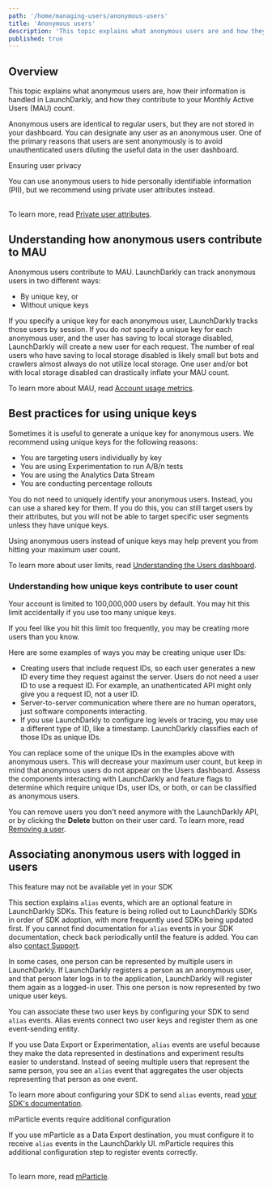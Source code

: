 ```yaml
---
path: '/home/managing-users/anonymous-users'
title: 'Anonymous users'
description: 'This topic explains what anonymous users are and how they contribute to your Monthly Active Users (MAU).'
published: true
---
```


## Overview

This topic explains what anonymous users are, how their information is handled in LaunchDarkly, and how they contribute to your Monthly Active Users (MAU) count.

Anonymous users are identical to regular users, but they are not stored in your dashboard. You can designate any user as an anonymous user. One of the primary reasons that users are sent anonymously is to avoid unauthenticated users diluting the useful data in the user dashboard.

<Callout intent="info">
  <CalloutTitle>Ensuring user privacy</CalloutTitle>
  <CalloutDescription>

You can use anonymous users to hide personally identifiable information (PII), but we recommend using private user
attributes instead.<br/> <br/>

To learn more, read [Private user attributes](/home/managing-users/user-attributes).

  </CalloutDescription>
</Callout> 

## Understanding how anonymous users contribute to MAU

Anonymous users contribute to MAU. LaunchDarkly can track anonymous users in two different ways:

* By unique key, or 
* Without unique keys

If you specify a unique key for each anonymous user, LaunchDarkly tracks those users by session. If you do *not* specify a unique key for each anonymous user, and the user has saving to local storage disabled, LaunchDarkly will create a new user for each request. The number of real users who have saving to local storage disabled is likely small but bots and crawlers almost always do not utilize local storage.  One user and/or bot with local storage disabled can drastically inflate your MAU count.

To learn more about MAU, read [Account usage metrics](/home/metrics-insights/usage-metrics).

## Best practices for using unique keys

Sometimes it is useful to generate a unique key for anonymous users. We recommend using unique keys for the following reasons:

- You are targeting users individually by key
- You are using Experimentation to run A/B/n tests
- You are using the Analytics Data Stream
- You are conducting percentage rollouts

You do not need to uniquely identify your anonymous users. Instead, you can use a shared key for them. If you do this, you can still target users by their attributes, but you will not be able to target specific user segments unless they have unique keys. 

Using anonymous users instead of unique keys may help prevent you from hitting your maximum user count. 

To learn more about user limits, read [Understanding the Users dashboard](/home/managing-users/users-dashboard#understanding-the-users-dashboard).

### Understanding how unique keys contribute to user count

Your account is limited to 100,000,000 users by default. You may hit this limit accidentally if you use too many unique keys.

If you feel like you hit this limit too frequently, you may be creating more users than you know. 

Here are some examples of ways you may be creating unique user IDs: 

* Creating users that include request IDs, so each user generates a new ID every time they request against the server. Users do not need a user ID to use a request ID. For example, an unathenticated API might only give you a request ID, not a user ID. 
* Server-to-server communication where there are no human operators, just software components interacting.
* If you use LaunchDarkly to configure log levels or tracing, you may use a different type of ID, like a timestamp. LaunchDarkly classifies each of those IDs as unique IDs.

You can replace some of the unique IDs in the examples above with anonymous users. This will decrease your maximum user count, but keep in mind that anonymous users do not appear on the Users dashboard. Assess the components interacting with LaunchDarkly and feature flags to determine which require unique IDs, user IDs, or both, or can be classified as anonymous users.

You can remove users you don't need anymore with the LaunchDarkly API, or by clicking the **Delete** button on their user card. To learn more, read [Removing a user](/home/managing-users/users-dashboard#removing-a-user).

## Associating anonymous users with logged in users

<Callout intent="info">
<CalloutTitle>This feature may not be available yet in your SDK</CalloutTitle>
<CalloutDescription>

This section explains <code>alias</code> events, which are an optional feature in LaunchDarkly SDKs. This feature is being rolled out to LaunchDarkly SDKs in order of SDK adoption, with more frequently used SDKs being updated first. If you cannot find documentation for <code>alias</code> events in your SDK documentation, check back periodically until the feature is added. You can also [contact Support](https://support.launchdarkly.com/hc/en-us).

</CalloutDescription>
</Callout>

In some cases, one person can be represented by multiple users in LaunchDarkly. If LaunchDarkly registers a person as an anonymous user, and that person later logs in to the application, LaunchDarkly will register them again as a logged-in user. This one person is now represented by two unique user keys. 

You can associate these two user keys by configuring your SDK to send `alias` events. Alias events connect two user keys and register them as one event-sending entity. 

If you use Data Export or Experimentation, `alias` events are useful because they make the data represented in destinations and experiment results easier to understand. Instead of seeing multiple users that represent the same person, you see an `alias` event that aggregates the user objects representing that person as one event.

To learn more about configuring your SDK to send `alias` events, read [your SDK's documentation](/sdk/).

<Callout intent="alert">
<CalloutTitle>mParticle events require additional configuration</CalloutTitle>
<CalloutDescription>

If you use mParticle as a Data Export destination, you must configure it to receive <code>alias</code> events in the LaunchDarkly UI. mParticle requires this additional configuration step to register events correctly.<br/><br/>

To learn more, read [mParticle](/integrations/data-export/mparticle).

</CalloutDescription>
</Callout>
